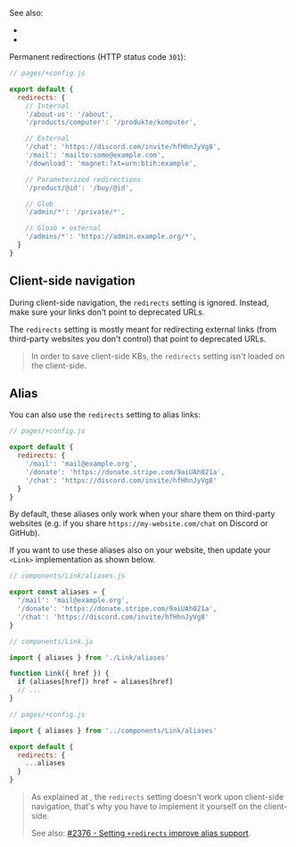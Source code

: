 
See also:

- <Link href="/redirect" noBreadcrumb={true} />
- <Link href="/render" noBreadcrumb={true} />

Permanent redirections (HTTP status code `301`):

```js
// pages/+config.js

export default {
  redirects: {
    // Internal
    '/about-us': '/about',
    '/products/computer': '/produkte/komputer',

    // External
    '/chat': 'https://discord.com/invite/hfHhnJyVg8',
    '/mail': 'mailto:some@example.com',
    '/download': 'magnet:?xt=urn:btih:example',

    // Parameterized redirections
    '/product/@id': '/buy/@id',

    // Glob
    '/admin/*': '/private/*',

    // Gloab + external
    '/admins/*': 'https://admin.example.org/*',
  }
}
```


## Client-side navigation

During client-side navigation, the `redirects` setting is ignored. Instead, make sure your links don't point to deprecated URLs.

The `redirects` setting is mostly meant for redirecting external links (from third-party websites you don't control) that point to deprecated URLs.

> In order to save client-side KBs, the `redirects` setting isn't loaded on the client-side.

## Alias

You can also use the `redirects` setting to alias links:

```js
// pages/+config.js

export default {
  redirects: {
    '/mail': 'mail@example.org',
    '/donate': 'https://donate.stripe.com/9aiUAh021a',
    '/chat': 'https://discord.com/invite/hfHhnJyVg8'
  }
}
```

By default, these aliases only work when your share them on third-party websites (e.g. if you share `https://my-website.com/chat` on Discord or GitHub).

If you want to use these aliases also on your website, then update your `<Link>` implementation as shown below.

```js
// components/Link/aliases.js

export const aliases = {
  '/mail': 'mail@example.org',
  '/donate': 'https://donate.stripe.com/9aiUAh021a',
  '/chat': 'https://discord.com/invite/hfHhnJyVg8'
}
```

```js
// components/Link.js

import { aliases } from './Link/aliases'

function Link({ href }) {
  if (aliases[href]) href = aliases[href]
  // ...
}
```

```js
// pages/+config.js

import { aliases } from '../components/Link/aliases'

export default {
  redirects: {
    ...aliases
  }
}
```

> As explained at <Link href="#client-side-navigation" />, the `redirects` setting doesn't work upon client-side navigation, that's why you have to implement it yourself on the client-side.
>
> See also: [#2376 - Setting `+redirects` improve alias support](https://github.com/vikejs/vike/issues/2376).
